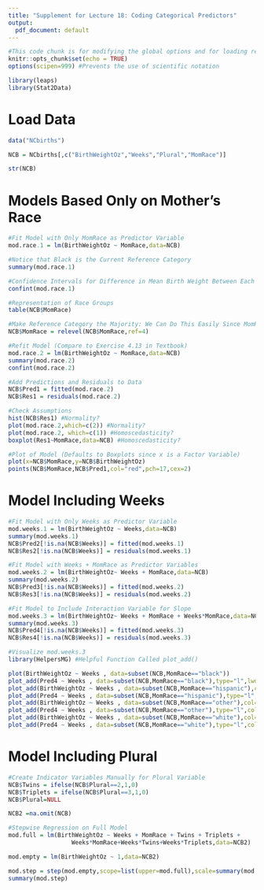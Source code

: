 ```yaml
---
title: "Supplement for Lecture 18: Coding Categorical Predictors"
output:
  pdf_document: default
---
```


```r
#This code chunk is for modifying the global options and for loading required R packages
knitr::opts_chunk$set(echo = TRUE)
options(scipen=999) #Prevents the use of scientific notation

library(leaps)
library(Stat2Data)
```

# Load Data 

```r
data("NCbirths")

NCB = NCbirths[,c("BirthWeightOz","Weeks","Plural","MomRace")]

str(NCB)
```


# Models Based Only on Mother's Race

```r
#Fit Model with Only MomRace as Predictor Variable
mod.race.1 = lm(BirthWeightOz ~ MomRace,data=NCB)

#Notice that Black is the Current Reference Category
summary(mod.race.1) 

#Confidence Intervals for Difference in Mean Birth Weight Between Each Other Race and Black
confint(mod.race.1) 

#Representation of Race Groups
table(NCB$MomRace) 

#Make Reference Category the Majority: We Can Do This Easily Since MomRace is Factor Variable
NCB$MomRace = relevel(NCB$MomRace,ref=4) 

#Refit Model (Compare to Exercise 4.13 in Textbook)
mod.race.2 = lm(BirthWeightOz ~ MomRace,data=NCB)
summary(mod.race.2)
confint(mod.race.2)

#Add Predictions and Residuals to Data
NCB$Pred1 = fitted(mod.race.2)
NCB$Res1 = residuals(mod.race.2)

#Check Assumptions
hist(NCB$Res1) #Normality?
plot(mod.race.2,which=c(2)) #Normality?
plot(mod.race.2, which=c(1)) #Homoscedasticity?
boxplot(Res1~MomRace,data=NCB) #Homoscedasticity?

#Plot of Model (Defaults to Boxplots since x is a Factor Variable)
plot(x=NCB$MomRace,y=NCB$BirthWeightOz) 
points(NCB$MomRace,NCB$Pred1,col="red",pch=17,cex=2)
```

# Model Including Weeks

```r
#Fit Model with Only Weeks as Predictor Variable
mod.weeks.1 = lm(BirthWeightOz ~ Weeks,data=NCB)
summary(mod.weeks.1)
NCB$Pred2[!is.na(NCB$Weeks)] = fitted(mod.weeks.1)
NCB$Res2[!is.na(NCB$Weeks)] = residuals(mod.weeks.1)

#Fit Model with Weeks + MomRace as Predictor Variables
mod.weeks.2 = lm(BirthWeightOz~ Weeks + MomRace,data=NCB)
summary(mod.weeks.2)
NCB$Pred3[!is.na(NCB$Weeks)] = fitted(mod.weeks.2)
NCB$Res3[!is.na(NCB$Weeks)] = residuals(mod.weeks.2)

#Fit Model to Include Interaction Variable for Slope
mod.weeks.3 = lm(BirthWeightOz~ Weeks + MomRace + Weeks*MomRace,data=NCB)
summary(mod.weeks.3)
NCB$Pred4[!is.na(NCB$Weeks)] = fitted(mod.weeks.3)
NCB$Res4[!is.na(NCB$Weeks)] = residuals(mod.weeks.3)

#Visualize mod.weeks.3
library(HelpersMG) #Helpful Function Called plot_add()

plot(BirthWeightOz ~ Weeks , data=subset(NCB,MomRace=="black"))
plot_add(Pred4 ~ Weeks , data=subset(NCB,MomRace=="black"),type="l",lwd=2)
plot_add(BirthWeightOz ~ Weeks , data=subset(NCB,MomRace=="hispanic"),col="red")
plot_add(Pred4 ~ Weeks , data=subset(NCB,MomRace=="hispanic"),type="l",col="red",lwd=2)
plot_add(BirthWeightOz ~ Weeks , data=subset(NCB,MomRace=="other"),col="purple")
plot_add(Pred4 ~ Weeks , data=subset(NCB,MomRace=="other"),type="l",col="purple",lwd=2)
plot_add(BirthWeightOz ~ Weeks , data=subset(NCB,MomRace=="white"),col="darkgreen")
plot_add(Pred4 ~ Weeks , data=subset(NCB,MomRace=="white"),type="l",col="darkgreen",lwd=2)
```

# Model Including Plural

```r
#Create Indicator Variables Manually for Plural Variable
NCB$Twins = ifelse(NCB$Plural==2,1,0)
NCB$Triplets = ifelse(NCB$Plural==3,1,0)
NCB$Plural=NULL

NCB2 =na.omit(NCB)

#Stepwise Regression on Full Model
mod.full = lm(BirthWeightOz ~ Weeks + MomRace + Twins + Triplets + 
                  Weeks*MomRace+Weeks*Twins+Weeks*Triplets,data=NCB2)

mod.empty = lm(BirthWeightOz ~ 1,data=NCB2)

mod.step = step(mod.empty,scope=list(upper=mod.full),scale=summary(mod.empty)$sigma,direction="both")
summary(mod.step)
```